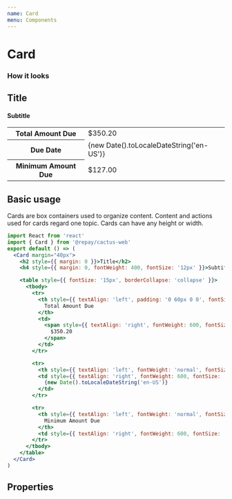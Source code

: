```yaml
---
name: Card
menu: Components
---
```



# Card

### How it looks

<Card margin="40px">
  <h2 style={{ margin: 0 }}>Title</h2>
  <h4 style={{ margin: 0, fontWeight: 400, fontSize: '12px' }}>Subtitle</h4>
  <table style={{ fontSize: '15px', borderCollapse: 'collapse' }}>
    <tbody>
      <tr>
        <th style={{ textAlign: 'left', padding: '0 60px 0 0', fontSize: '12px' }}>
          Total Amount Due
        </th>
        <td>
          <span style={{ textAlign: 'right', fontWeight: 600, fontSize: '25.92px' }}>
            $350.20
          </span>
        </td>
      </tr>
      <tr>
        <th style={{ textAlign: 'left', fontWeight: 'normal', fontSize: '12px' }}> Due Date </th>
        <td style={{ textAlign: 'right', fontWeight: 600, fontSize: '12px' }}>
          {new Date().toLocaleDateString('en-US')}
        </td>
      </tr>
      <tr>
        <th style={{ textAlign: 'left', fontWeight: 'normal', fontSize: '12px' }}>
          Minimum Amount Due
        </th>
        <td style={{ textAlign: 'right', fontWeight: 600, fontSize: '12px' }}>$127.00</td>
      </tr>
    </tbody>
    </table>
  </Card>

## Basic usage

Cards are box containers used to organize content. Content and actions used for cards regard one topic. Cards can have any height or width.

```jsx
import React from 'react'
import { Card } from '@repay/cactus-web'
export default () => (
  <Card margin="40px">
    <h2 style={{ margin: 0 }}>Title</h2>
    <h4 style={{ margin: 0, fontWeight: 400, fontSize: '12px' }}>Subtitle</h4>

    <table style={{ fontSize: '15px', borderCollapse: 'collapse' }}>
      <tbody>
        <tr>
          <th style={{ textAlign: 'left', padding: '0 60px 0 0', fontSize: '12px' }}>
            Total Amount Due
          </th>
          <td>
            <span style={{ textAlign: 'right', fontWeight: 600, fontSize: '25.92px' }}>
              $350.20
            </span>
          </td>
        </tr>

        <tr>
          <th style={{ textAlign: 'left', fontWeight: 'normal', fontSize: '12px' }}> Due Date </th>
          <td style={{ textAlign: 'right', fontWeight: 600, fontSize: '12px' }}>
            {new Date().toLocaleDateString('en-US')}
          </td>
        </tr>

        <tr>
          <th style={{ textAlign: 'left', fontWeight: 'normal', fontSize: '12px' }}>
            Minimum Amount Due
          </th>
          <td style={{ textAlign: 'right', fontWeight: 600, fontSize: '12px' }}>$127.00</td>
        </tr>
      </tbody>
    </table>
  </Card>
)
```

## Properties

<PropsTable of={Card} />
